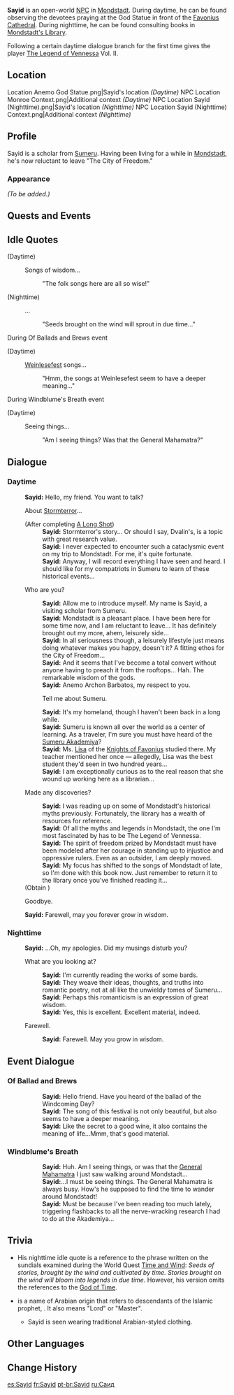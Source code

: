 {{Meta
<!-- REMOVE THIS TEMPLATE AFTER ADDING MISSING INFO -->
|missing_NPC_profile  = yes
}}
{{Character Infobox
|image            = NPC Sayid.png
|region           = Sumeru
|location         = Mondstadt
|title            = Traveling Scholar
|dialoguereward   = {{Card|The Legend of Vennessa|vol=2}}
|type             = Open-World NPC
}}
'''Sayid''' is an open-world [[NPC]] in [[Mondstadt]]. During daytime, he can be found observing the devotees praying at the God Statue in front of the [[Favonius Cathedral]]. During nighttime, he can be found consulting books in [[Mondstadt's Library]].

Following a certain daytime dialogue branch for the first time gives the player [[The Legend of Vennessa]] Vol. II.

==Location==
<gallery>
Location Anemo God Statue.png|Sayid's location ''(Daytime)''
NPC Location Monroe Context.png|Additional context ''(Daytime)'' <!--good enough context to use-->
NPC Location Sayid (Nighttime).png|Sayid's location ''(Nighttime)''
NPC Location Sayid (Nighttime) Context.png|Additional context ''(Nighttime)''
</gallery>

==Profile==
<!-- detailed story/lore information goes here -->
Sayid is a scholar from [[Sumeru]]. Having been living for a while in [[Mondstadt]], he's now reluctant to leave "The City of Freedom."

===Appearance===
''(To be added.)''

==Quests and Events==
{{Quests and Events}}

==Idle Quotes==
{{Dialogue Start}}
;(Daytime)
: {{DIcon|Idle}} Songs of wisdom...
:: {{A|VO Sayid 01.ogg}} "The folk songs here are all so wise!"

;(Nighttime)
: {{DIcon|Idle}} ...
:: {{A|VO Sayid 02.ogg}} "Seeds brought on the wind will sprout in due time..."
{{Dialogue End}}

; During Of Ballads and Brews event
{{Dialogue Start}}
;(Daytime)
: {{DIcon|Idle}} [[Weinlesefest]] songs...
:: {{A|VO Sayid Of Ballads and Brews 01.ogg}} "Hmm, the songs at Weinlesefest seem to have a deeper meaning..."
{{Dialogue End}}

; During Windblume's Breath event
{{Dialogue Start}}
;(Daytime)
: {{DIcon|Idle}} Seeing things...
:: {{A|VO Sayid Windblume's Breath 01.ogg}} "Am I seeing things? Was that the General Mahamatra?"
{{Dialogue End}}

==Dialogue==
===Daytime===
{{Dialogue Start}}
:'''Sayid:''' Hello, my friend. You want to talk?
:{{DIcon}} About [[Dvalin|Stormterror]]...
:;(After completing [[A Long Shot]])
::'''Sayid:''' Stormterror's story... Or should I say, Dvalin's, is a topic with great research value.
::'''Sayid:''' I never expected to encounter such a cataclysmic event on my trip to Mondstadt. For me, it's quite fortunate.
::'''Sayid:''' Anyway, I will record everything I have seen and heard. I should like for my compatriots in Sumeru to learn of these historical events...
:{{DIcon}} Who are you?
::'''Sayid:''' Allow me to introduce myself. My name is Sayid, a visiting scholar from Sumeru.
::'''Sayid:''' Mondstadt is a pleasant place. I have been here for some time now, and I am reluctant to leave... It has definitely brought out my more, ahem, leisurely side...
::'''Sayid:''' In all seriousness though, a leisurely lifestyle just means doing whatever makes you happy, doesn't it? A fitting ethos for the City of Freedom...
::'''Sayid:''' And it seems that I've become a total convert without anyone having to preach it from the rooftops... Hah. The remarkable wisdom of the gods.
::'''Sayid:''' Anemo Archon Barbatos, my respect to you.
::{{DIcon}} Tell me about Sumeru.
::'''Sayid:''' It's my homeland, though I haven't been back in a long while.
::'''Sayid:''' Sumeru is known all over the world as a center of learning. As a traveler, I'm sure you must have heard of the [[Sumeru Akademiya]]?
::'''Sayid:''' Ms. [[Lisa]] of the [[Knights of Favonius]] studied there. My teacher mentioned her once &mdash; allegedly, Lisa was the best student they'd seen in two hundred years...
::'''Sayid:''' I am exceptionally curious as to the real reason that she wound up working here as a librarian...
:{{DIcon|Reward}} Made any discoveries?
::'''Sayid:''' I was reading up on some of Mondstadt's historical myths previously. Fortunately, the library has a wealth of resources for reference.
::'''Sayid:''' Of all the myths and legends in Mondstadt, the one I'm most fascinated by has to be The Legend of Vennessa.
::'''Sayid:''' The spirit of freedom prized by Mondstadt must have been modeled after her courage in standing up to injustice and oppressive rulers. Even as an outsider, I am deeply moved.
::'''Sayid:''' My focus has shifted to the songs of Mondstadt of late, so I'm done with this book now. Just remember to return it to the library once you've finished reading it...
:;(Obtain {{Item|The Legend of Vennessa (II)|type=Book}})
:{{DIcon}} Goodbye.
:'''Sayid:''' Farewell, may you forever grow in wisdom.
{{Dialogue End}}

===Nighttime===
{{Dialogue Start}}
:'''Sayid:''' ...Oh, my apologies. Did my musings disturb you?
:{{DIcon}} What are you looking at?
::'''Sayid:''' I'm currently reading the works of some bards.
::'''Sayid:''' They weave their ideas, thoughts, and truths into romantic poetry, not at all like the unwieldy tomes of Sumeru...
::'''Sayid:''' Perhaps this romanticism is an expression of great wisdom.
::'''Sayid:''' Yes, this is excellent. Excellent material, indeed.
:{{DIcon}} Farewell.
::'''Sayid:''' Farewell. May you grow in wisdom.
{{Dialogue End}}

==Event Dialogue==
===Of Ballad and Brews===
{{Dialogue Start}}
::'''Sayid:''' Hello friend. Have you heard of the ballad of the Windcoming Day?
::'''Sayid:''' The song of this festival is not only beautiful, but also seems to have a deeper meaning.
::'''Sayid:''' Like the secret to a good wine, it also contains the meaning of life...Mmm, that's good material.
{{Dialogue End}}

===Windblume's Breath===
{{Dialogue Start}}
::'''Sayid:''' Huh. Am I seeing things, or was that the [[General Mahamatra]] I just saw walking around Mondstadt...
::'''Sayid:'''...I must be seeing things. The General Mahamatra is always busy. How's he supposed to find the time to wander around Mondstadt!
::'''Sayid:''' Must be because I've been reading too much lately, triggering flashbacks to all the nerve-wracking research I had to do at the Akademiya...
{{Dialogue End}}

==Trivia==
* His nighttime idle quote is a reference to the phrase written on the sundials examined during the World Quest [[Time and Wind]]: ''Seeds of stories, brought by the wind and cultivated by time. Stories brought on the wind will bloom into legends in due time.'' However, his version omits the references to the [[God of Time]].
* {{Lang|{{w|Sayyid_(name)|Sayid}}|ar=سيد|ar_rm=Syid}} is a name of Arabian origin that refers to descendants of the Islamic prophet, {{w|Muhammad}}. It also means "Lord" or "Master".
** Sayid is seen wearing traditional Arabian-styled clothing.

==Other Languages==
{{Other Languages|default_hidden = 1
|en      = Sayid
|zhs     = 萨义德
|zhs_rm  = Sàyìdé
|zht     = 薩伊德
|zht_rm  = Sàyīdé
|ja      = サイード
|ko      = 사이드
|es      = Sayid
|fr      = Sayid
|ru      = Саид
|th      = Sayid
|vi      = Sayid
|de      = Sayid
|id      = Sayid
|pt      = Sayid
|tr      = Sayid
|it      = Sayid
}}

==Change History==
{{Change History|1.0}}

[[es:Sayid]]
[[fr:Sayid]]
[[pt-br:Sayid]]
[[ru:Саид]]
